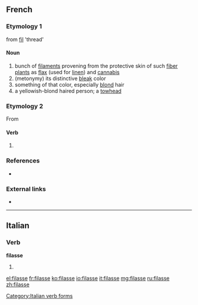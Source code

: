 ==French==

===Etymology 1===
from [[fil]] 'thread'

====Noun====
{{fr-noun|f}}

# bunch of [[filament]]s provening from the protective skin of such [[fiber plant]]s as [[flax]] (used for [[linen]]) and [[cannabis]]
# (metonymy) its distinctive [[bleak]] color
# something of that color, especially [[blond]] hair
# a yellowish-blond haired person; a [[towhead]]

===Etymology 2===
From {{l|fr|filer}}

{{rfc|lang=fr}}

====Verb====
{{fr-verb-form}}

# {{conjugation of|filer||1|s|imperf|sub|lang=fr}}

===References===
* {{R:NPLarousse}}

===External links===
* {{R:TLFi}}

----

==Italian==

===Verb===
'''filasse'''

# {{conjugation of|filare||3|s|imperf|sub|lang=it}}

[[Category:Italian verb forms]]

[[el:filasse]]
[[fr:filasse]]
[[ko:filasse]]
[[io:filasse]]
[[it:filasse]]
[[mg:filasse]]
[[ru:filasse]]
[[zh:filasse]]